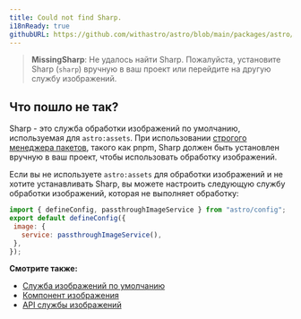 ```yaml
---
title: Could not find Sharp.
i18nReady: true
githubURL: https://github.com/withastro/astro/blob/main/packages/astro/src/core/errors/errors-data.ts
---
```


> **MissingSharp**: Не удалось найти Sharp. Пожалуйста, установите Sharp (`sharp`) вручную в ваш проект или перейдите на другую службу изображений.

## Что пошло не так?

Sharp - это служба обработки изображений по умолчанию, используемая для `astro:assets`. При использовании [строгого менеджера пакетов](https://pnpm.io/pnpm-vs-npm#npms-flat-tree), такого как pnpm, Sharp должен быть установлен вручную в ваш проект, чтобы использовать обработку изображений.

Если вы не используете `astro:assets` для обработки изображений и не хотите устанавливать Sharp, вы можете настроить следующую службу обработки изображений, которая не выполняет обработку:

```js
import { defineConfig, passthroughImageService } from "astro/config";
export default defineConfig({
 image: {
   service: passthroughImageService(),
 },
});
```

**Смотрите также:**

-  [Служба изображений по умолчанию](/ru/guides/images/#default-image-service)
-  [Компонент изображения](/ru/guides/images/#image--astroassets)
-  [API службы изображений](/ru/reference/image-service-reference/)

